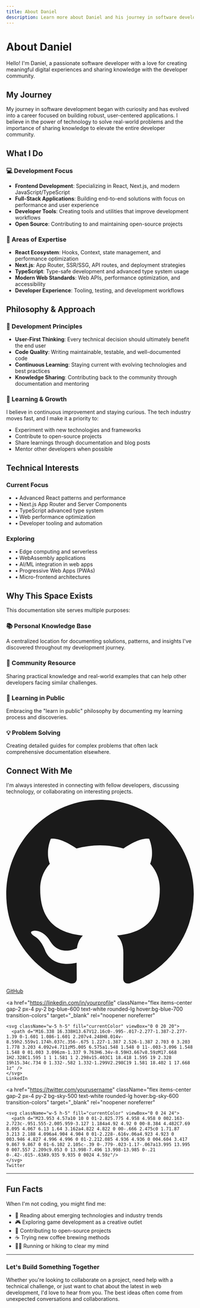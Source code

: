 ```yaml
---
title: About Daniel
description: Learn more about Daniel and his journey in software development
---
```


# About Daniel

Hello! I'm Daniel, a passionate software developer with a love for creating meaningful digital experiences and sharing knowledge with the developer community.

## My Journey

<div className="mt-6 p-6 bg-gradient-to-r from-blue-50 to-purple-50 dark:from-blue-950 dark:to-purple-950 rounded-xl border border-blue-100 dark:border-blue-800">
  <div className="text-lg leading-relaxed text-gray-700 dark:text-gray-300">
    My journey in software development began with curiosity and has evolved into a career focused on building robust, user-centered applications. I believe in the power of technology to solve real-world problems and the importance of sharing knowledge to elevate the entire developer community.
  </div>
</div>

## What I Do

### 💻 Development Focus
- **Frontend Development**: Specializing in React, Next.js, and modern JavaScript/TypeScript
- **Full-Stack Applications**: Building end-to-end solutions with focus on performance and user experience
- **Developer Tools**: Creating tools and utilities that improve development workflows
- **Open Source**: Contributing to and maintaining open-source projects

### 🎯 Areas of Expertise
- **React Ecosystem**: Hooks, Context, state management, and performance optimization
- **Next.js**: App Router, SSR/SSG, API routes, and deployment strategies
- **TypeScript**: Type-safe development and advanced type system usage
- **Modern Web Standards**: Web APIs, performance optimization, and accessibility
- **Developer Experience**: Tooling, testing, and development workflows

## Philosophy & Approach

### 🚀 Development Principles
- **User-First Thinking**: Every technical decision should ultimately benefit the end user
- **Code Quality**: Writing maintainable, testable, and well-documented code
- **Continuous Learning**: Staying current with evolving technologies and best practices
- **Knowledge Sharing**: Contributing back to the community through documentation and mentoring

### 🌱 Learning & Growth
I believe in continuous improvement and staying curious. The tech industry moves fast, and I make it a priority to:
- Experiment with new technologies and frameworks
- Contribute to open-source projects
- Share learnings through documentation and blog posts
- Mentor other developers when possible

## Technical Interests

<div className="grid md:grid-cols-2 gap-6 mt-8">
  <div className="p-6 border border-gray-200 dark:border-gray-700 rounded-lg">
    <h3 className="text-xl font-semibold mb-3 text-blue-600 dark:text-blue-400">Current Focus</h3>
    <ul className="space-y-2 text-gray-600 dark:text-gray-300">
      <li>• Advanced React patterns and performance</li>
      <li>• Next.js App Router and Server Components</li>
      <li>• TypeScript advanced type system</li>
      <li>• Web performance optimization</li>
      <li>• Developer tooling and automation</li>
    </ul>
  </div>
  
  <div className="p-6 border border-gray-200 dark:border-gray-700 rounded-lg">
    <h3 className="text-xl font-semibold mb-3 text-purple-600 dark:text-purple-400">Exploring</h3>
    <ul className="space-y-2 text-gray-600 dark:text-gray-300">
      <li>• Edge computing and serverless</li>
      <li>• WebAssembly applications</li>
      <li>• AI/ML integration in web apps</li>
      <li>• Progressive Web Apps (PWAs)</li>
      <li>• Micro-frontend architectures</li>
    </ul>
  </div>
</div>

## Why This Space Exists

This documentation site serves multiple purposes:

### 📚 Personal Knowledge Base
A centralized location for documenting solutions, patterns, and insights I've discovered throughout my development journey.

### 🤝 Community Resource
Sharing practical knowledge and real-world examples that can help other developers facing similar challenges.

### 🔄 Learning in Public
Embracing the "learn in public" philosophy by documenting my learning process and discoveries.

### 💡 Problem Solving
Creating detailed guides for complex problems that often lack comprehensive documentation elsewhere.

## Connect With Me

I'm always interested in connecting with fellow developers, discussing technology, or collaborating on interesting projects.

<div className="flex flex-wrap gap-4 mt-6">
  <a 
    href="https://github.com/yourusername" 
    className="flex items-center gap-2 px-4 py-2 bg-gray-900 dark:bg-gray-100 text-white dark:text-gray-900 rounded-lg hover:bg-gray-800 dark:hover:bg-gray-200 transition-colors"
    target="_blank"
    rel="noopener noreferrer"
  >
    <svg className="w-5 h-5" fill="currentColor" viewBox="0 0 20 20">
      <path fillRule="evenodd" d="M10 0C4.477 0 0 4.484 0 10.017c0 4.425 2.865 8.18 6.839 9.504.5.092.682-.217.682-.483 0-.237-.008-.868-.013-1.703-2.782.605-3.369-1.343-3.369-1.343-.454-1.158-1.11-1.466-1.11-1.466-.908-.62.069-.608.069-.608 1.003.07 1.531 1.032 1.531 1.032.892 1.53 2.341 1.088 2.91.832.092-.647.35-1.088.636-1.338-2.22-.253-4.555-1.113-4.555-4.951 0-1.093.39-1.988 1.029-2.688-.103-.253-.446-1.272.098-2.65 0 0 .84-.27 2.75 1.026A9.564 9.564 0 0110 4.844c.85.004 1.705.115 2.504.337 1.909-1.296 2.747-1.027 2.747-1.027.546 1.379.203 2.398.1 2.651.64.7 1.028 1.595 1.028 2.688 0 3.848-2.339 4.695-4.566 4.942.359.31.678.921.678 1.856 0 1.338-.012 2.419-.012 2.747 0 .268.18.58.688.482A10.019 10.019 0 0020 10.017C20 4.484 15.522 0 10 0z" />
    </svg>
    GitHub
  </a>
  
  <a 
    href="https://linkedin.com/in/yourprofile" 
    className="flex items-center gap-2 px-4 py-2 bg-blue-600 text-white rounded-lg hover:bg-blue-700 transition-colors"
    target="_blank"
    rel="noopener noreferrer"
  >
    <svg className="w-5 h-5" fill="currentColor" viewBox="0 0 20 20">
      <path d="M16.338 16.338H13.67V12.16c0-.995-.017-2.277-1.387-2.277-1.39 0-1.601 1.086-1.601 2.207v4.248H8.014v-8.59h2.559v1.174h.037c.356-.675 1.227-1.387 2.526-1.387 2.703 0 3.203 1.778 3.203 4.092v4.711zM5.005 6.575a1.548 1.548 0 11-.003-3.096 1.548 1.548 0 01.003 3.096zm-1.337 9.763H6.34v-8.59H3.667v8.59zM17.668 1H2.328C1.595 1 1 1.581 1 2.298v15.403C1 18.418 1.595 19 2.328 19h15.34c.734 0 1.332-.582 1.332-1.299V2.298C19 1.581 18.402 1 17.668 1z" />
    </svg>
    LinkedIn
  </a>
  
  <a 
    href="https://twitter.com/yourusername" 
    className="flex items-center gap-2 px-4 py-2 bg-sky-500 text-white rounded-lg hover:bg-sky-600 transition-colors"
    target="_blank"
    rel="noopener noreferrer"
  >
    <svg className="w-5 h-5" fill="currentColor" viewBox="0 0 24 24">
      <path d="M23.953 4.57a10 10 0 01-2.825.775 4.958 4.958 0 002.163-2.723c-.951.555-2.005.959-3.127 1.184a4.92 4.92 0 00-8.384 4.482C7.69 8.095 4.067 6.13 1.64 3.162a4.822 4.822 0 00-.666 2.475c0 1.71.87 3.213 2.188 4.096a4.904 4.904 0 01-2.228-.616v.06a4.923 4.923 0 003.946 4.827 4.996 4.996 0 01-2.212.085 4.936 4.936 0 004.604 3.417 9.867 9.867 0 01-6.102 2.105c-.39 0-.779-.023-1.17-.067a13.995 13.995 0 007.557 2.209c9.053 0 13.998-7.496 13.998-13.985 0-.21 0-.42-.015-.63A9.935 9.935 0 0024 4.59z"/>
    </svg>
    Twitter
  </a>
</div>

---

## Fun Facts

When I'm not coding, you might find me:

- 📖 Reading about emerging technologies and industry trends
- 🎮 Exploring game development as a creative outlet
- 🌱 Contributing to open-source projects
- ☕ Trying new coffee brewing methods
- 🏃‍♂️ Running or hiking to clear my mind

---

<div className="mt-12 p-8 bg-gradient-to-br from-green-50 to-blue-50 dark:from-green-950 dark:to-blue-950 rounded-2xl border border-green-100 dark:border-green-800">
  <h3 className="text-2xl font-bold mb-4 text-gray-900 dark:text-gray-100">
    Let's Build Something Together
  </h3>
  <div className="text-gray-700 dark:text-gray-300 text-lg leading-relaxed">
    Whether you're looking to collaborate on a project, need help with a technical challenge, or just want to chat about the latest in web development, I'd love to hear from you. The best ideas often come from unexpected conversations and collaborations.
  </div>
</div>